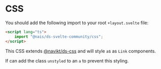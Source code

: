 # CSS

You should add the following import to your root `+layout.svelte` file:

```html
<script lang="ts">
	import "@nais/ds-svelte-community/css";
</script>
```

This CSS extends [@navikt/ds-css](https://github.com/navikt/aksel/tree/main/%40navikt/core/css) and will style `a`s as `Link` components.

If can add the class `unstyled` to an `a` to prevent this styling.
